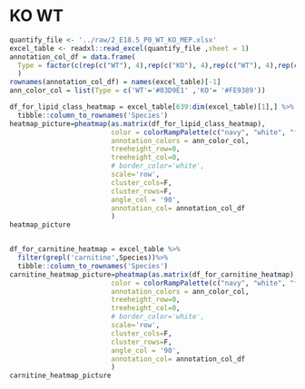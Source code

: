 # KO WT

```r

quantify_file <- '../raw/2_E18.5_P0_WT_KO_MEP.xlsx'
excel_table <- readxl::read_excel(quantify_file ,sheet = 1)
annotation_col_df = data.frame(
  Type = factor(c(rep(c("WT"), 4),rep(c("KO"), 4),rep(c("WT"), 4),rep(c("KO"), 4)), levels = c('WT', 'KO'))
  )
rownames(annotation_col_df) = names(excel_table)[-1]
ann_color_col = list(Type = c('WT'='#03D9E1' ,'KO'= '#FE9389'))

df_for_lipid_class_heatmap = excel_table[639:dim(excel_table)[1],] %>% 
  tibble::column_to_rownames('Species')
heatmap_picture=pheatmap(as.matrix(df_for_lipid_class_heatmap),
                         color = colorRampPalette(c("navy", "white", "firebrick3"))(50),
                         annotation_colors = ann_color_col,
                         treeheight_row=0,
                         treeheight_col=0,
                         # border_color='white',
                         scale='row',
                         cluster_cols=F,
                         cluster_rows=F,
                         angle_col = '90',
                         annotation_col= annotation_col_df
                         )
heatmap_picture


df_for_carnitine_heatmap = excel_table %>% 
  filter(grepl('carnitine',Species))%>% 
  tibble::column_to_rownames('Species')
carnitine_heatmap_picture=pheatmap(as.matrix(df_for_carnitine_heatmap),
                         color = colorRampPalette(c("navy", "white", "firebrick3"))(50),
                         annotation_colors = ann_color_col,
                         treeheight_row=0,
                         treeheight_col=0,
                         # border_color='white',
                         scale='row',
                         cluster_cols=F,
                         cluster_rows=F,
                         angle_col = '90',
                         annotation_col= annotation_col_df
                         )
carnitine_heatmap_picture
```
